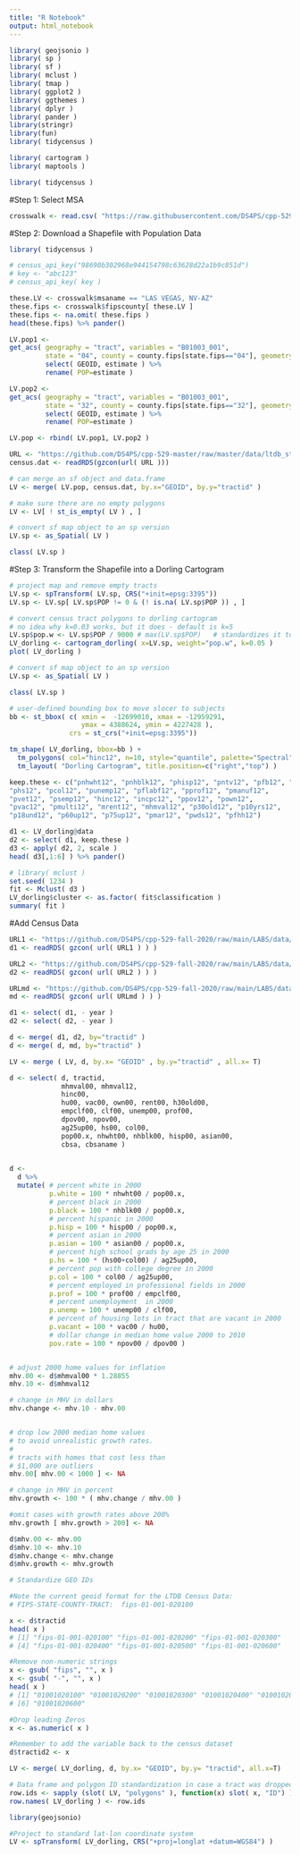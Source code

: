 ---
title: "R Notebook"
output: html_notebook
---

```{r}
library( geojsonio )   
library( sp )          
library( sf )          
library( mclust )      
library( tmap )        
library( ggplot2 )      
library( ggthemes )
library( dplyr )
library( pander )
library(stringr)
library(fun)
library( tidycensus )

library( cartogram )  
library( maptools )   

library( tidycensus )
```


#Step 1: Select MSA

```{r}
crosswalk <- read.csv( "https://raw.githubusercontent.com/DS4PS/cpp-529-master/master/data/cbsatocountycrosswalk.csv")
```

#Step 2: Download a Shapefile with Population Data

```{r}
library( tidycensus )

# census_api_key("98690b302968e944154798c63628d22a1b9c851d")
# key <- "abc123"
# census_api_key( key )
```

```{r}
these.LV <- crosswalk$msaname == "LAS VEGAS, NV-AZ"
these.fips <- crosswalk$fipscounty[ these.LV ]
these.fips <- na.omit( these.fips )
head(these.fips) %>% pander()
```

```{r}
LV.pop1 <-
get_acs( geography = "tract", variables = "B01003_001",
         state = "04", county = county.fips[state.fips=="04"], geometry = TRUE ) %>% 
         select( GEOID, estimate ) %>%
         rename( POP=estimate )
```

```{r}
LV.pop2 <-
get_acs( geography = "tract", variables = "B01003_001",
         state = "32", county = county.fips[state.fips=="32"], geometry = TRUE ) %>% 
         select( GEOID, estimate ) %>%
         rename( POP=estimate )
```

```{r}
LV.pop <- rbind( LV.pop1, LV.pop2 )
```


```{r}
URL <- "https://github.com/DS4PS/cpp-529-master/raw/master/data/ltdb_std_2010_sample.rds"
census.dat <- readRDS(gzcon(url( URL )))

# can merge an sf object and data.frame
LV <- merge( LV.pop, census.dat, by.x="GEOID", by.y="tractid" )

# make sure there are no empty polygons
LV <- LV[ ! st_is_empty( LV ) , ]

# convert sf map object to an sp version
LV.sp <- as_Spatial( LV )

class( LV.sp )


```

#Step 3: Transform the Shapefile into a Dorling Cartogram

```{r}
# project map and remove empty tracts
LV.sp <- spTransform( LV.sp, CRS("+init=epsg:3395"))
LV.sp <- LV.sp[ LV.sp$POP != 0 & (! is.na( LV.sp$POP )) , ]

# convert census tract polygons to dorling cartogram
# no idea why k=0.03 works, but it does - default is k=5
LV.sp$pop.w <- LV.sp$POP / 9000 # max(LV.sp$POP)   # standardizes it to max of 1.5
LV_dorling <- cartogram_dorling( x=LV.sp, weight="pop.w", k=0.05 )
plot( LV_dorling )
```


```{r}
# convert sf map object to an sp version
LV.sp <- as_Spatial( LV )

class( LV.sp )
```

```{r}
# user-defined bounding box to move slocer to subjects 
bb <- st_bbox( c( xmin =  -12699010, xmax = -12959291, 
                  ymax = 4388624, ymin = 4227428 ), 
               crs = st_crs("+init=epsg:3395"))

tm_shape( LV_dorling, bbox=bb ) + 
  tm_polygons( col="hinc12", n=10, style="quantile", palette="Spectral" ) +
  tm_layout( "Dorling Cartogram", title.position=c("right","top") )
```

```{r}
keep.these <- c("pnhwht12", "pnhblk12", "phisp12", "pntv12", "pfb12", "polang12", 
"phs12", "pcol12", "punemp12", "pflabf12", "pprof12", "pmanuf12", 
"pvet12", "psemp12", "hinc12", "incpc12", "ppov12", "pown12", 
"pvac12", "pmulti12", "mrent12", "mhmval12", "p30old12", "p10yrs12", 
"p18und12", "p60up12", "p75up12", "pmar12", "pwds12", "pfhh12")

d1 <- LV_dorling@data
d2 <- select( d1, keep.these )
d3 <- apply( d2, 2, scale )
head( d3[,1:6] ) %>% pander()
```

```{r}
# library( mclust )
set.seed( 1234 )
fit <- Mclust( d3 )
LV_dorling$cluster <- as.factor( fit$classification )
summary( fit )
```

#Add Census Data

```{r}
URL1 <- "https://github.com/DS4PS/cpp-529-fall-2020/raw/main/LABS/data/rodeo/LTDB-2000.rds"
d1 <- readRDS( gzcon( url( URL1 ) ) )

URL2 <- "https://github.com/DS4PS/cpp-529-fall-2020/raw/main/LABS/data/rodeo/LTDB-2010.rds"
d2 <- readRDS( gzcon( url( URL2 ) ) )

URLmd <- "https://github.com/DS4PS/cpp-529-fall-2020/raw/main/LABS/data/rodeo/LTDB-META-DATA.rds"
md <- readRDS( gzcon( url( URLmd ) ) )

d1 <- select( d1, - year )
d2 <- select( d2, - year )

d <- merge( d1, d2, by="tractid" )
d <- merge( d, md, by="tractid" )

LV <- merge ( LV, d, by.x= "GEOID" , by.y="tractid" , all.x= T)
```


```{r}
d <- select( d, tractid, 
             mhmval00, mhmval12, 
             hinc00, 
             hu00, vac00, own00, rent00, h30old00,
             empclf00, clf00, unemp00, prof00,  
             dpov00, npov00,
             ag25up00, hs00, col00, 
             pop00.x, nhwht00, nhblk00, hisp00, asian00,
             cbsa, cbsaname )

 
d <- 
  d %>%
  mutate( # percent white in 2000
          p.white = 100 * nhwht00 / pop00.x,
          # percent black in 2000
          p.black = 100 * nhblk00 / pop00.x,
          # percent hispanic in 2000
          p.hisp = 100 * hisp00 / pop00.x, 
          # percent asian in 2000
          p.asian = 100 * asian00 / pop00.x,
          # percent high school grads by age 25 in 2000 
          p.hs = 100 * (hs00+col00) / ag25up00,
          # percent pop with college degree in 2000
          p.col = 100 * col00 / ag25up00,
          # percent employed in professional fields in 2000
          p.prof = 100 * prof00 / empclf00,
          # percent unemployment  in 2000
          p.unemp = 100 * unemp00 / clf00,
          # percent of housing lots in tract that are vacant in 2000
          p.vacant = 100 * vac00 / hu00,
          # dollar change in median home value 2000 to 2010 
          pov.rate = 100 * npov00 / dpov00 )


# adjust 2000 home values for inflation 
mhv.00 <- d$mhmval00 * 1.28855  
mhv.10 <- d$mhmval12

# change in MHV in dollars
mhv.change <- mhv.10 - mhv.00


# drop low 2000 median home values
# to avoid unrealistic growth rates.
#
# tracts with homes that cost less than
# $1,000 are outliers
mhv.00[ mhv.00 < 1000 ] <- NA

# change in MHV in percent
mhv.growth <- 100 * ( mhv.change / mhv.00 )

#omit cases with growth rates above 200%
mhv.growth [ mhv.growth > 200] <- NA

d$mhv.00 <- mhv.00
d$mhv.10 <- mhv.10
d$mhv.change <- mhv.change
d$mhv.growth <- mhv.growth 

```

```{r}
# Standardize GEO IDs

#Note the current geoid format for the LTDB Census Data:
# FIPS-STATE-COUNTY-TRACT:  fips-01-001-020100

x <- d$tractid 
head( x )
# [1] "fips-01-001-020100" "fips-01-001-020200" "fips-01-001-020300"
# [4] "fips-01-001-020400" "fips-01-001-020500" "fips-01-001-020600"

#Remove non-numeric strings
x <- gsub( "fips", "", x )
x <- gsub( "-", "", x )
head( x )
# [1] "01001020100" "01001020200" "01001020300" "01001020400" "01001020500"
# [6] "01001020600"

#Drop leading Zeros
x <- as.numeric( x )

#Remember to add the variable back to the census dataset
d$tractid2 <- x

LV <- merge( LV_dorling, d, by.x= "GEOID", by.y= "tractid", all.x=T)
```

```{r}
# Data frame and polygon ID standardization in case a tract was dropped and IDs don't match
row.ids <- sapply (slot( LV, "polygons" ), function(x) slot( x, "ID") )
row.names( LV_dorling ) <- row.ids

library(geojsonio)

#Project to standard lat-lon coordinate system
LV <- spTransform( LV_dorling, CRS("+proj=longlat +datum=WGS84") )


```





